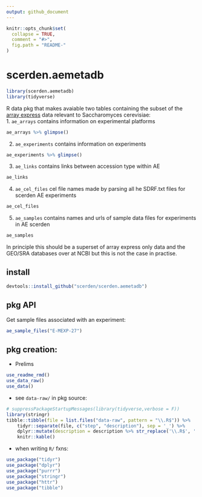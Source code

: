 ```yaml
---
output: github_document
---
```


<!-- README.md is generated from README.Rmd. Please edit that file -->

```r
knitr::opts_chunk$set(
  collapse = TRUE,
  comment = "#>",
  fig.path = "README-"
)
```


# scerden.aemetadb

```r
library(scerden.aemetadb)
library(tidyverse)
```


R data pkg that makes avaiable two tables containing the subset of the 
[array express](http://www.ebi.ac.uk/arrayexpress/) data relevant to Saccharomyces cerevisiae:  
1. `ae_arrays` contains information on experimental platforms  
```r
ae_arrays %>% glimpse()
```

2. `ae_experiments` contains information on experiments  

```r
ae_experiments %>% glimpse()
```

3. `ae_links` contains links between accession type within AE
```r
ae_links
```

4. `ae_cel_files` cel file names made by parsing all he SDRF.txt files for scerden AE experiments  
```r
ae_cel_files
```

5. `ae_samples` contains names and urls of sample data files for experiments in AE scerden
```r
ae_samples
```


In principle this should be a superset of array express only data and the GEO/SRA databases over 
at NCBI but this is not the case in practise.  

## install

```r
devtools::install_github("scerden/scerden.aemetadb")
```

## pkg API

Get sample files associated with an experiment:
```r
ae_sample_files("E-MEXP-27")
```

## pkg creation:

* Prelims  
```r
use_readme_rmd()
use_data_raw()
use_data()
```

* see `data-raw/` in pkg source:    
```r
# suppressPackageStartupMessages(library(tidyverse,verbose = F))
library(stringr)
tibble::tibble(file = list.files("data-raw", pattern = "\\.R$")) %>% 
    tidyr::separate(file, c("step", "description"), sep = '_') %>% 
    dplyr::mutate(description = description %>% str_replace('\\.R$', '') %>% str_replace_all('-', ' ')) %>% 
    knitr::kable()
```

* when writing `R/` fxns:  
```r
use_package("tidyr")
use_package("dplyr")
use_package("purrr")
use_package("stringr")
use_package("httr")
use_package("tibble")
```
